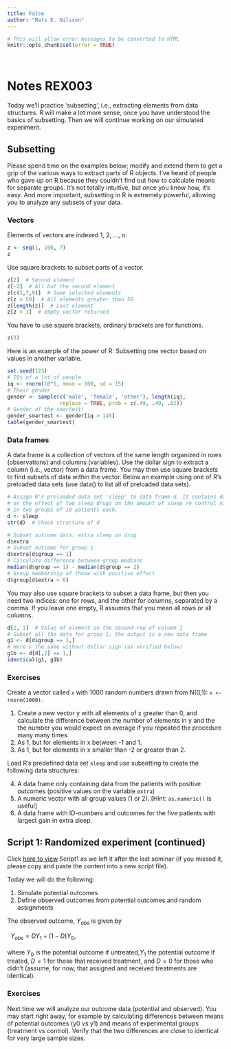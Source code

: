 ---
title: False
author: "Mats E. Nilsson"
---

```{r setup, cache = FALSE, echo = FALSE}
# THis will allow error messages to be converted to HTML
knitr::opts_chunk$set(error = TRUE)
```

\  
\  

# Notes REX003
Today we'll practice 'subsetting', i.e., extracting elements from data structures.
R will make a lot more sense, once you have understood the basics of
subsetting. Then we will continue working on our simulated experiment.

## Subsetting
Please spend time on the examples below; modify and extend them to get a grip of
the various ways to extract parts of R objects. I've heard of people who gave up 
on R because they couldn't find out how to calculate means for separate groups. 
It's not totally intuitive, but once you know how, it's easy. And more
important, subsetting in R is extremely powerful, allowing you to analyze any 
subsets of your data. 

### Vectors
Elements of vectors are indexed 1, 2, ..., n. 
```{r}
z <- seq(1, 100, 7)
z
```

Use square brackets to subset parts of a vector.
```{r}
z[2]  # Second element
z[-2]  # All but the second element
z[c(1,7,9)]  # Some selected elements
z[z > 50]  # All elements greater than 50
z[length(z)]  # Last element
z[z < 1]  # Empty vector returned
```

You have to use square brackets, ordinary brackets are for functions.
```{r}
z(3)
```

Here is an example of the power of R: Subsetting one vector based on 
values in another variable.
```{r}
set.seed(123)
# IQs of a lot of people 
iq <- rnorm(10^5, mean = 100, sd = 15) 
# Their gender
gender <- sample(c('male', 'female', 'other'), length(iq),
                 replace = TRUE, prob = c(.49, .49, .02))
# Gender of the smartest!
gender_smartest <- gender[iq > 145]  
table(gender_smartest)
```

### Data frames
A data frame is a collection of vectors of the same length organized in rows
(observations) and columns (variables). Use the dollar sign to extract a
column (i.e., vector) from a data frame. You may then use square brackets to find 
subsets of data within the vector. Below an example 
using one of R's preloaded data sets (use data() to list all of preloaded data sets). 
```{r}
# Assign R's preloaded data set 'sleep' to data frame d. It contains data 
# on the effect of two sleep drugs on the amount of sleep re control nights
# in two groups of 10 patients each. 
d <- sleep   
str(d)  # Check structure of d

# Subset outcome data: extra sleep on drug
d$extra  
# Subset outcome for group 1
d$extra[d$group == 1]  
# Calculate difference between group medians 
median(d$group == 1) - median(d$group == 2)
# Group membership of those with positive effect
d$group[d$extra > 0]
```

You may also use square brackets to subset a data frame, but then
you need two indices: one for rows, and the other for columns, separated by a 
comma. If you leave one empty, R assumes that you mean all rows or all columns.
```{r}
d[2, 1]  # Value of element in the second row of column 1
# Subset all the data for group 1; the output is a new data frame 
g1 <- d[d$group == 1,]  
# Here's the same without dollar sign (as verified below)
g1b <- d[d[,2] == 1,]
identical(g1, g1b)
```

### Exercises
Create a vector called `x` with 1000 random numbers drawn from N(0,1):
`x <- rnorm(1000)`.

1. Create a new vector y with all elements of x greater than 0, and calculate
the difference between the number of elements in y and the the number you would
expect on average if you repeated the procedure many many times.
2. As 1, but for elements in x between -1 and 1. 
3. As 1, but for elements in x smaller than -2 or greater than 2.

Load R's predefined data set `sleep` and use subsetting to create the
following data structures:

4. A data frame only containing data from the patients with positive outcomes
(positive values on the variable `extra`)
5. A numeric vector with all group values (1 or 2). [Hint: `as.numeric()` 
is useful]
6. A data frame with ID-numbers and outcomes for the five patients with largest
gain in extra sleep. 

## Script 1: Randomized experiment (continued)
Click
<a href="script1_2.R" target="_blank">here to view</a>
Script1 as we left it after the last seminar (if you missed it, please copy and
paste the content into a new script file).  

Today we will do the following:

1. Simulate potential outcomes
2. Define observed outcomes from potential outcomes and random assignments

The observed outcome, $Y_{obs}$ is given by  

\ 
$Y_{obs} = DY_1 + (1-D)Y_0$,   
\
where $Y_0$ is the potential outcome if untreated,$Y_1$ the potential outcome 
if treated, $D = 1$ for those that received treatment, and $D = 0$
for those who didn't (assume, for now, that assigned and received
treatments are identical).

### Exercises
Next time we will analyze our outcome data (potential and observed). You may
start right away, for example by calculating differences between means of potential 
outcomes (y0 vs y1) and means of experimental groups (treatment vs control).
Verify that the two differences are close to identical for very large sample sizes.


\  
\  





